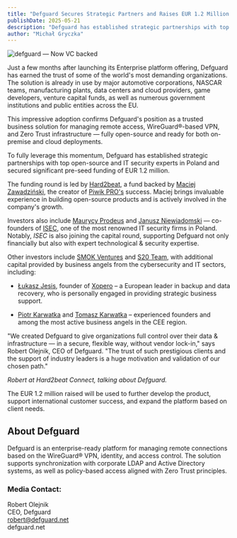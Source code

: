 ```yaml
---
title: "Defguard Secures Strategic Partners and Raises EUR 1.2 Million in Pre-Seed Funding"
publishDate: 2025-05-21
description: "Defguard has established strategic partnerships with top open-source and IT security experts in Poland and secured significant pre-seed funding of EUR 1.2 million, led by Hard2beat and including renowned industry leaders."
author: "Michał Gryczka"
---
```



![defguard — Now VC backed](/images/blog/defguard_founders_and_Hard2beat_partners.png)

Just a few months after launching its Enterprise platform offering, Defguard has earned the trust of some of the world's most demanding organizations. The solution is already in use by major automotive corporations, NASCAR teams, manufacturing plants, data centers and cloud providers, game developers, venture capital funds, as well as numerous government institutions and public entities across the EU.

This impressive adoption confirms Defguard's position as a trusted business solution for managing remote access, WireGuard®-based VPN, and Zero Trust infrastructure — fully open-source and ready for both on-premise and cloud deployments.

To fully leverage this momentum, Defguard has established strategic partnerships with top open-source and IT security experts in Poland and secured significant pre-seed funding of EUR 1.2 million.

The funding round is led by [Hard2beat](https://hard2beat.vc/), a fund backed by [Maciej Zawadziński](https://www.linkedin.com/in/zawadzinski/), the creator of [Piwik PRO's](https://www.linkedin.com/company/piwik-pro/) success. Maciej brings invaluable experience in building open-source products and is actively involved in the company's growth.

Investors also include [Maurycy Prodeus](https://www.linkedin.com/in/maurycy-prodeus-6575101/) and [Janusz Niewiadomski](https://www.linkedin.com/in/janusz-niewiadomski-6173711/) — co-founders of [ISEC](https://isec.pl/), one of the most renowned IT security firms in Poland. Notably, _ISEC_ is also joining the capital round, supporting Defguard not only financially but also with expert technological & security expertise.

Other investors include [SMOK Ventures](https://www.smok.vc/) and [S20 Team](https://s20.team/), with additional capital provided by business angels from the cybersecurity and IT sectors, including:

- [Łukasz Jesis](https://www.linkedin.com/in/lukasz-jesis/), founder of [Xopero](https://xopero.com) – a European leader in backup and data recovery, who is personally engaged in providing strategic business support.

- [Piotr Karwatka](https://www.linkedin.com/in/piotrkarwatka/) and [Tomasz Karwatka](https://www.linkedin.com/in/tkarwatka/) – experienced founders and among the most active business angels in the CEE region.

"We created Defguard to give organizations full control over their data & infrastructure — in a secure, flexible way, without vendor lock-in," says Robert Olejnik, CEO of Defguard. "The trust of such prestigious clients and the support of industry leaders is a huge motivation and validation of our chosen path."

<YouTubeVideo
  videoId="VJRJRB2qMgI"
  title="Robert at Hard2beat Connect event"
  startAt={2163}
  showControls={true}
  showInfo={true}
  allowFullscreen={true}
  rel={false}
/>
*Robert at Hard2beat Connect, talking about Defguard.*

The EUR 1.2 million raised will be used to further develop the product, support international customer success, and expand the platform based on client needs.

## About Defguard

Defguard is an enterprise-ready platform for managing remote connections based on the WireGuard® VPN, identity, and access control. The solution supports synchronization with corporate LDAP and Active Directory systems, as well as policy-based access aligned with Zero Trust principles.

### Media Contact:

Robert Olejnik  
CEO, Defguard  
robert@defguard.net  
defguard.net

